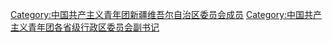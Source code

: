 [[Category:中国共产主义青年团新疆维吾尔自治区委员会成员|Category:中国共产主义青年团新疆维吾尔自治区委员会成员]]
[[Category:中国共产主义青年团各省级行政区委员会副书记|Category:中国共产主义青年团各省级行政区委员会副书记]]